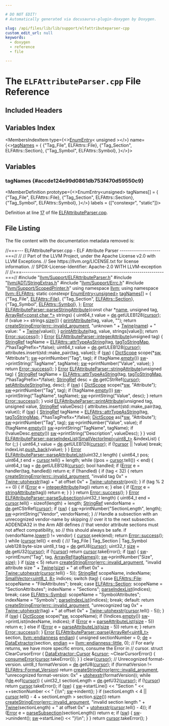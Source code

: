 ```yaml
---

# DO NOT EDIT!
# Automatically generated via docusaurus-plugin-doxygen by Doxygen.

slug: /api/files/lib/lib/support/elfattributeparser-cpp
custom_edit_url: null
keywords:
  - doxygen
  - reference
  - file

---
```





# The `ELFAttributeParser.cpp` File Reference

<DoxygenPage pluginConfig={pluginConfig}>



## Included Headers

<IncludesList>
<IncludesListItem
  filePath="llvm/Support/ELFAttributeParser.h"
  permalink="/docs/api/files/include/include/llvm/include/llvm/support/elfattributeparser-h"
  isLocal="true" />
<IncludesListItem
  filePath="llvm/ADT/StringExtras.h"
  permalink="/docs/api/files/include/include/llvm/include/llvm/adt/stringextras-h"
  isLocal="true" />
<IncludesListItem
  filePath="llvm/Support/Errc.h"
  permalink="/docs/api/files/include/include/llvm/include/llvm/support/errc-h"
  isLocal="true" />
<IncludesListItem
  filePath="llvm/Support/ScopedPrinter.h"
  permalink="/docs/api/files/include/include/llvm/include/llvm/support/scopedprinter-h"
  isLocal="true" />
</IncludesList>

## Variables Index

<MembersIndex>

<MembersIndexItem
  type={<><a href="/docs/api/structs/llvm/enumentry">EnumEntry</a>&lt; unsigned &gt;</>}
  name={<><a href="#accde124e99d0861db753f470d59550c9">tagNames</a> = &#123;
    &#123;&quot;Tag&#95;File&quot;, ELFAttrs::File&#125;,
    &#123;&quot;Tag&#95;Section&quot;, ELFAttrs::Section&#125;,
    &#123;&quot;Tag&#95;Symbol&quot;, ELFAttrs::Symbol&#125;,
&#125;</>}>
</MembersIndexItem>

</MembersIndex>


<SectionDefinition>

## Variables

### tagNames {#accde124e99d0861db753f470d59550c9}

<MemberDefinition
  prototype={<>EnumEntry&lt;unsigned&gt; tagNames&#91;&#93; = &#123;
    &#123;&quot;Tag&#95;File&quot;, ELFAttrs::File&#125;,
    &#123;&quot;Tag&#95;Section&quot;, ELFAttrs::Section&#125;,
    &#123;&quot;Tag&#95;Symbol&quot;, ELFAttrs::Symbol&#125;,
&#125;</>}
  labels = {["constexpr", "static"]}>

Definition at line <a href="#l00017">17</a> of file <a href="/docs/api/files/lib/lib/support/elfattributeparser-cpp">ELFAttributeParser.cpp</a>.
</MemberDefinition>

</SectionDefinition>

## File Listing

The file content with the documentation metadata removed is:

<ProgramListing>

<Link id="l00001" /><CodeLine lineNumber="1"><Highlight kind="comment">//===--- ELFAttributeParser.cpp - ELF Attribute Parser --------------------===//</Highlight><Highlight kind="normal"></Highlight></CodeLine>
<Link id="l00002" /><CodeLine lineNumber="2"><Highlight kind="normal"></Highlight><Highlight kind="comment">//</Highlight><Highlight kind="normal"></Highlight></CodeLine>
<Link id="l00003" /><CodeLine lineNumber="3"><Highlight kind="normal"></Highlight><Highlight kind="comment">// Part of the LLVM Project, under the Apache License v2.0 with LLVM Exceptions.</Highlight><Highlight kind="normal"></Highlight></CodeLine>
<Link id="l00004" /><CodeLine lineNumber="4"><Highlight kind="normal"></Highlight><Highlight kind="comment">// See https://llvm.org/LICENSE.txt for license information.</Highlight><Highlight kind="normal"></Highlight></CodeLine>
<Link id="l00005" /><CodeLine lineNumber="5"><Highlight kind="normal"></Highlight><Highlight kind="comment">// SPDX-License-Identifier: Apache-2.0 WITH LLVM-exception</Highlight><Highlight kind="normal"></Highlight></CodeLine>
<Link id="l00006" /><CodeLine lineNumber="6"><Highlight kind="normal"></Highlight><Highlight kind="comment">//</Highlight><Highlight kind="normal"></Highlight></CodeLine>
<Link id="l00007" /><CodeLine lineNumber="7"><Highlight kind="normal"></Highlight><Highlight kind="comment">//===----------------------------------------------------------------------===//</Highlight><Highlight kind="normal"></Highlight></CodeLine>
<Link id="l00008" /><CodeLine lineNumber="8"><Highlight kind="normal"></Highlight></CodeLine>
<Link id="l00009" /><CodeLine lineNumber="9"><Highlight kind="normal"></Highlight><Highlight kind="preprocessor">#include &quot;<a href="/docs/api/files/include/include/llvm/include/llvm/support/elfattributeparser-h">llvm/Support/ELFAttributeParser.h</a>&quot;</Highlight><Highlight kind="normal"></Highlight></CodeLine>
<Link id="l00010" /><CodeLine lineNumber="10"><Highlight kind="normal"></Highlight><Highlight kind="preprocessor">#include &quot;<a href="/docs/api/files/include/include/llvm/include/llvm/adt/stringextras-h">llvm/ADT/StringExtras.h</a>&quot;</Highlight><Highlight kind="normal"></Highlight></CodeLine>
<Link id="l00011" /><CodeLine lineNumber="11"><Highlight kind="normal"></Highlight><Highlight kind="preprocessor">#include &quot;<a href="/docs/api/files/include/include/llvm/include/llvm/support/errc-h">llvm/Support/Errc.h</a>&quot;</Highlight><Highlight kind="normal"></Highlight></CodeLine>
<Link id="l00012" /><CodeLine lineNumber="12"><Highlight kind="normal"></Highlight><Highlight kind="preprocessor">#include &quot;<a href="/docs/api/files/include/include/llvm/include/llvm/support/scopedprinter-h">llvm/Support/ScopedPrinter.h</a>&quot;</Highlight><Highlight kind="normal"></Highlight></CodeLine>
<Link id="l00013" /><CodeLine lineNumber="13"><Highlight kind="normal"></Highlight></CodeLine>
<Link id="l00014" /><CodeLine lineNumber="14"><Highlight kind="normal"></Highlight><Highlight kind="keyword">using namespace </Highlight><Highlight kind="normal"><a href="/docs/api/namespaces/llvm">llvm</a>;</Highlight></CodeLine>
<Link id="l00015" /><CodeLine lineNumber="15"><Highlight kind="normal"></Highlight><Highlight kind="keyword">using namespace </Highlight><Highlight kind="normal"><a href="/docs/api/namespaces/llvm/elfattrs">llvm::ELFAttrs</a>;</Highlight></CodeLine>
<Link id="l00016" /><CodeLine lineNumber="16"><Highlight kind="normal"></Highlight></CodeLine>
<Link id="l00017" /><CodeLine lineNumber="17" lineLink="#accde124e99d0861db753f470d59550c9"><Highlight kind="normal"></Highlight><Highlight kind="keyword">static</Highlight><Highlight kind="normal"> </Highlight><Highlight kind="keyword">constexpr</Highlight><Highlight kind="normal"> <a href="/docs/api/structs/llvm/enumentry">EnumEntry&lt;unsigned&gt;</a> <a href="#accde124e99d0861db753f470d59550c9">tagNames</a>&#91;&#93; = &#123;</Highlight></CodeLine>
<Link id="l00018" /><CodeLine lineNumber="18"><Highlight kind="normal">    &#123;</Highlight><Highlight kind="stringliteral">&quot;Tag&#95;File&quot;</Highlight><Highlight kind="normal">, <a href="/docs/api/namespaces/llvm/elfattrs/#aa46aca112d24ab2b441b7d20c1347d5bac426776933be86220f05be6639a95c73">ELFAttrs::File</a>&#125;,</Highlight></CodeLine>
<Link id="l00019" /><CodeLine lineNumber="19"><Highlight kind="normal">    &#123;</Highlight><Highlight kind="stringliteral">&quot;Tag&#95;Section&quot;</Highlight><Highlight kind="normal">, <a href="/docs/api/namespaces/llvm/elfattrs/#aa46aca112d24ab2b441b7d20c1347d5baf632635dd81ad2bef6f5c7503326dfe8">ELFAttrs::Section</a>&#125;,</Highlight></CodeLine>
<Link id="l00020" /><CodeLine lineNumber="20"><Highlight kind="normal">    &#123;</Highlight><Highlight kind="stringliteral">&quot;Tag&#95;Symbol&quot;</Highlight><Highlight kind="normal">, <a href="/docs/api/namespaces/llvm/elfattrs/#aa46aca112d24ab2b441b7d20c1347d5ba9d8eedd05cd730bd23ef530cb80040ee">ELFAttrs::Symbol</a>&#125;,</Highlight></CodeLine>
<Link id="l00021" /><CodeLine lineNumber="21"><Highlight kind="normal">&#125;;</Highlight></CodeLine>
<Link id="l00022" /><CodeLine lineNumber="22"><Highlight kind="normal"></Highlight></CodeLine>
<Link id="l00023" /><CodeLine lineNumber="23" lineLink="/docs/api/classes/llvm/elfattributeparser/#abf992f403d584a1d6b24de79a3a658b5"><Highlight kind="normal"><a href="/docs/api/classes/llvm/error">Error</a> <a href="/docs/api/classes/llvm/elfattributeparser/#abf992f403d584a1d6b24de79a3a658b5">ELFAttributeParser::parseStringAttribute</a>(</Highlight><Highlight kind="keyword">const</Highlight><Highlight kind="normal"> </Highlight><Highlight kind="keywordtype">char</Highlight><Highlight kind="normal"> &#42;<a href="/docs/api/files/lib/lib/target/lib/target/aarch64/smeabipass-cpp/#a8f8f80d37794cde9472343e4487ba3eb">name</a>, </Highlight><Highlight kind="keywordtype">unsigned</Highlight><Highlight kind="normal"> tag,</Highlight></CodeLine>
<Link id="l00024" /><CodeLine lineNumber="24"><Highlight kind="normal">                                               <a href="/docs/api/classes/llvm/arrayref">ArrayRef&lt;const char &#42;&gt;</a> strings) &#123;</Highlight></CodeLine>
<Link id="l00025" /><CodeLine lineNumber="25"><Highlight kind="normal">  uint64&#95;t value = <a href="/docs/api/classes/llvm/elfattributeparser/#aa099e08a0997abcb0f937dffb3957418">de</a>.getULEB128(<a href="/docs/api/classes/llvm/elfattributeparser/#a450168715df2bd34e4977ecff04bde9c">cursor</a>);</Highlight></CodeLine>
<Link id="l00026" /><CodeLine lineNumber="26"><Highlight kind="normal">  </Highlight><Highlight kind="keywordflow">if</Highlight><Highlight kind="normal"> (value &gt;= strings.<a href="/docs/api/classes/llvm/arrayref/#a85ffb6531d4cda988ea81f18d4e56fb7">size</a>()) &#123;</Highlight></CodeLine>
<Link id="l00027" /><CodeLine lineNumber="27"><Highlight kind="normal">    <a href="/docs/api/classes/llvm/elfattributeparser/#adf641c6eb9421f15fc9015e7032b71fb">printAttribute</a>(tag, value, </Highlight><Highlight kind="stringliteral">&quot;&quot;</Highlight><Highlight kind="normal">);</Highlight></CodeLine>
<Link id="l00028" /><CodeLine lineNumber="28"><Highlight kind="normal">    </Highlight><Highlight kind="keywordflow">return</Highlight><Highlight kind="normal"> <a href="/docs/api/namespaces/llvm/#a4d2fd926089a58d482fb67a362e11bad">createStringError</a>(<a href="/docs/api/namespaces/llvm/#a59739a4f15fb2ec57a6b7fcfe938546bae55d43eabeefe5a8271b4a3c898bd18f">errc::invalid&#95;argument</a>,</Highlight></CodeLine>
<Link id="l00029" /><CodeLine lineNumber="29"><Highlight kind="normal">                             </Highlight><Highlight kind="stringliteral">&quot;unknown &quot;</Highlight><Highlight kind="normal"> + <a href="/docs/api/classes/llvm/twine">Twine</a>(<a href="/docs/api/files/lib/lib/target/lib/target/aarch64/smeabipass-cpp/#a8f8f80d37794cde9472343e4487ba3eb">name</a>) +</Highlight></CodeLine>
<Link id="l00030" /><CodeLine lineNumber="30"><Highlight kind="normal">                                 </Highlight><Highlight kind="stringliteral">&quot; value: &quot;</Highlight><Highlight kind="normal"> + <a href="/docs/api/classes/llvm/twine">Twine</a>(value));</Highlight></CodeLine>
<Link id="l00031" /><CodeLine lineNumber="31"><Highlight kind="normal">  &#125;</Highlight></CodeLine>
<Link id="l00032" /><CodeLine lineNumber="32"><Highlight kind="normal">  <a href="/docs/api/classes/llvm/elfattributeparser/#adf641c6eb9421f15fc9015e7032b71fb">printAttribute</a>(tag, value, strings&#91;value&#93;);</Highlight></CodeLine>
<Link id="l00033" /><CodeLine lineNumber="33"><Highlight kind="normal">  </Highlight><Highlight kind="keywordflow">return</Highlight><Highlight kind="normal"> <a href="/docs/api/classes/llvm/error/#a4dfd0813c3d0e0a30439b5a3e9196b59">Error::success</a>();</Highlight></CodeLine>
<Link id="l00034" /><CodeLine lineNumber="34"><Highlight kind="normal">&#125;</Highlight></CodeLine>
<Link id="l00035" /><CodeLine lineNumber="35"><Highlight kind="normal"></Highlight></CodeLine>
<Link id="l00036" /><CodeLine lineNumber="36" lineLink="/docs/api/classes/llvm/elfattributeparser/#a3e050c88f97b0583ca8a9ccb9df7f9af"><Highlight kind="normal"><a href="/docs/api/classes/llvm/error">Error</a> <a href="/docs/api/classes/llvm/elfattributeparser/#a3e050c88f97b0583ca8a9ccb9df7f9af">ELFAttributeParser::integerAttribute</a>(</Highlight><Highlight kind="keywordtype">unsigned</Highlight><Highlight kind="normal"> tag) &#123;</Highlight></CodeLine>
<Link id="l00037" /><CodeLine lineNumber="37"><Highlight kind="normal">  <a href="/docs/api/classes/llvm/stringref">StringRef</a> tagName =</Highlight></CodeLine>
<Link id="l00038" /><CodeLine lineNumber="38"><Highlight kind="normal">      <a href="/docs/api/namespaces/llvm/elfattrs/#a66b1304ca72d9916db93a0ab9a55697c">ELFAttrs::attrTypeAsString</a>(tag, <a href="/docs/api/classes/llvm/elfattributeparser/#afa3c8aaff4a817ff6c9aae5df0bbe584">tagToStringMap</a>, </Highlight><Highlight kind="comment">/&#42;hasTagPrefix=&#42;/</Highlight><Highlight kind="keyword">false</Highlight><Highlight kind="normal">);</Highlight></CodeLine>
<Link id="l00039" /><CodeLine lineNumber="39"><Highlight kind="normal">  uint64&#95;t value = <a href="/docs/api/classes/llvm/elfattributeparser/#aa099e08a0997abcb0f937dffb3957418">de</a>.getULEB128(<a href="/docs/api/classes/llvm/elfattributeparser/#a450168715df2bd34e4977ecff04bde9c">cursor</a>);</Highlight></CodeLine>
<Link id="l00040" /><CodeLine lineNumber="40"><Highlight kind="normal">  attributes.insert(std::make&#95;pair(tag, value));</Highlight></CodeLine>
<Link id="l00041" /><CodeLine lineNumber="41"><Highlight kind="normal"></Highlight></CodeLine>
<Link id="l00042" /><CodeLine lineNumber="42"><Highlight kind="normal">  </Highlight><Highlight kind="keywordflow">if</Highlight><Highlight kind="normal"> (<a href="/docs/api/classes/llvm/elfattributeparser/#a967d07f3cace8ee5af66bff6585e03e7">sw</a>) &#123;</Highlight></CodeLine>
<Link id="l00043" /><CodeLine lineNumber="43"><Highlight kind="normal">    <a href="/docs/api/structs/llvm/dictscope">DictScope</a> scope(&#42;<a href="/docs/api/classes/llvm/elfattributeparser/#a967d07f3cace8ee5af66bff6585e03e7">sw</a>, </Highlight><Highlight kind="stringliteral">&quot;Attribute&quot;</Highlight><Highlight kind="normal">);</Highlight></CodeLine>
<Link id="l00044" /><CodeLine lineNumber="44"><Highlight kind="normal">    <a href="/docs/api/classes/llvm/elfattributeparser/#a967d07f3cace8ee5af66bff6585e03e7">sw</a>-&gt;printNumber(</Highlight><Highlight kind="stringliteral">&quot;Tag&quot;</Highlight><Highlight kind="normal">, tag);</Highlight></CodeLine>
<Link id="l00045" /><CodeLine lineNumber="45"><Highlight kind="normal">    </Highlight><Highlight kind="keywordflow">if</Highlight><Highlight kind="normal"> (!tagName.<a href="/docs/api/classes/llvm/stringref/#a2dc80c585ad5882da8cae7b5968f7e74">empty</a>())</Highlight></CodeLine>
<Link id="l00046" /><CodeLine lineNumber="46"><Highlight kind="normal">      <a href="/docs/api/classes/llvm/elfattributeparser/#a967d07f3cace8ee5af66bff6585e03e7">sw</a>-&gt;printString(</Highlight><Highlight kind="stringliteral">&quot;TagName&quot;</Highlight><Highlight kind="normal">, tagName);</Highlight></CodeLine>
<Link id="l00047" /><CodeLine lineNumber="47"><Highlight kind="normal">    <a href="/docs/api/classes/llvm/elfattributeparser/#a967d07f3cace8ee5af66bff6585e03e7">sw</a>-&gt;printNumber(</Highlight><Highlight kind="stringliteral">&quot;Value&quot;</Highlight><Highlight kind="normal">, value);</Highlight></CodeLine>
<Link id="l00048" /><CodeLine lineNumber="48"><Highlight kind="normal">  &#125;</Highlight></CodeLine>
<Link id="l00049" /><CodeLine lineNumber="49"><Highlight kind="normal">  </Highlight><Highlight kind="keywordflow">return</Highlight><Highlight kind="normal"> <a href="/docs/api/classes/llvm/error/#a4dfd0813c3d0e0a30439b5a3e9196b59">Error::success</a>();</Highlight></CodeLine>
<Link id="l00050" /><CodeLine lineNumber="50"><Highlight kind="normal">&#125;</Highlight></CodeLine>
<Link id="l00051" /><CodeLine lineNumber="51"><Highlight kind="normal"></Highlight></CodeLine>
<Link id="l00052" /><CodeLine lineNumber="52" lineLink="/docs/api/classes/llvm/elfattributeparser/#a8125ecaffe4cb18a746e29ec30bc74c5"><Highlight kind="normal"><a href="/docs/api/classes/llvm/error">Error</a> <a href="/docs/api/classes/llvm/elfattributeparser/#a8125ecaffe4cb18a746e29ec30bc74c5">ELFAttributeParser::stringAttribute</a>(</Highlight><Highlight kind="keywordtype">unsigned</Highlight><Highlight kind="normal"> tag) &#123;</Highlight></CodeLine>
<Link id="l00053" /><CodeLine lineNumber="53"><Highlight kind="normal">  <a href="/docs/api/classes/llvm/stringref">StringRef</a> tagName =</Highlight></CodeLine>
<Link id="l00054" /><CodeLine lineNumber="54"><Highlight kind="normal">      <a href="/docs/api/namespaces/llvm/elfattrs/#a66b1304ca72d9916db93a0ab9a55697c">ELFAttrs::attrTypeAsString</a>(tag, <a href="/docs/api/classes/llvm/elfattributeparser/#afa3c8aaff4a817ff6c9aae5df0bbe584">tagToStringMap</a>, </Highlight><Highlight kind="comment">/&#42;hasTagPrefix=&#42;/</Highlight><Highlight kind="keyword">false</Highlight><Highlight kind="normal">);</Highlight></CodeLine>
<Link id="l00055" /><CodeLine lineNumber="55"><Highlight kind="normal">  <a href="/docs/api/classes/llvm/stringref">StringRef</a> desc = <a href="/docs/api/classes/llvm/elfattributeparser/#aa099e08a0997abcb0f937dffb3957418">de</a>.getCStrRef(<a href="/docs/api/classes/llvm/elfattributeparser/#a450168715df2bd34e4977ecff04bde9c">cursor</a>);</Highlight></CodeLine>
<Link id="l00056" /><CodeLine lineNumber="56"><Highlight kind="normal">  <a href="/docs/api/classes/llvm/elfattributeparser/#a01e06169ca2f03a40e79318702704cb1">setAttributeString</a>(tag, desc);</Highlight></CodeLine>
<Link id="l00057" /><CodeLine lineNumber="57"><Highlight kind="normal"></Highlight></CodeLine>
<Link id="l00058" /><CodeLine lineNumber="58"><Highlight kind="normal">  </Highlight><Highlight kind="keywordflow">if</Highlight><Highlight kind="normal"> (<a href="/docs/api/classes/llvm/elfattributeparser/#a967d07f3cace8ee5af66bff6585e03e7">sw</a>) &#123;</Highlight></CodeLine>
<Link id="l00059" /><CodeLine lineNumber="59"><Highlight kind="normal">    <a href="/docs/api/structs/llvm/dictscope">DictScope</a> scope(&#42;<a href="/docs/api/classes/llvm/elfattributeparser/#a967d07f3cace8ee5af66bff6585e03e7">sw</a>, </Highlight><Highlight kind="stringliteral">&quot;Attribute&quot;</Highlight><Highlight kind="normal">);</Highlight></CodeLine>
<Link id="l00060" /><CodeLine lineNumber="60"><Highlight kind="normal">    <a href="/docs/api/classes/llvm/elfattributeparser/#a967d07f3cace8ee5af66bff6585e03e7">sw</a>-&gt;printNumber(</Highlight><Highlight kind="stringliteral">&quot;Tag&quot;</Highlight><Highlight kind="normal">, tag);</Highlight></CodeLine>
<Link id="l00061" /><CodeLine lineNumber="61"><Highlight kind="normal">    </Highlight><Highlight kind="keywordflow">if</Highlight><Highlight kind="normal"> (!tagName.<a href="/docs/api/classes/llvm/stringref/#a2dc80c585ad5882da8cae7b5968f7e74">empty</a>())</Highlight></CodeLine>
<Link id="l00062" /><CodeLine lineNumber="62"><Highlight kind="normal">      <a href="/docs/api/classes/llvm/elfattributeparser/#a967d07f3cace8ee5af66bff6585e03e7">sw</a>-&gt;printString(</Highlight><Highlight kind="stringliteral">&quot;TagName&quot;</Highlight><Highlight kind="normal">, tagName);</Highlight></CodeLine>
<Link id="l00063" /><CodeLine lineNumber="63"><Highlight kind="normal">    <a href="/docs/api/classes/llvm/elfattributeparser/#a967d07f3cace8ee5af66bff6585e03e7">sw</a>-&gt;printString(</Highlight><Highlight kind="stringliteral">&quot;Value&quot;</Highlight><Highlight kind="normal">, desc);</Highlight></CodeLine>
<Link id="l00064" /><CodeLine lineNumber="64"><Highlight kind="normal">  &#125;</Highlight></CodeLine>
<Link id="l00065" /><CodeLine lineNumber="65"><Highlight kind="normal">  </Highlight><Highlight kind="keywordflow">return</Highlight><Highlight kind="normal"> <a href="/docs/api/classes/llvm/error/#a4dfd0813c3d0e0a30439b5a3e9196b59">Error::success</a>();</Highlight></CodeLine>
<Link id="l00066" /><CodeLine lineNumber="66"><Highlight kind="normal">&#125;</Highlight></CodeLine>
<Link id="l00067" /><CodeLine lineNumber="67"><Highlight kind="normal"></Highlight></CodeLine>
<Link id="l00068" /><CodeLine lineNumber="68" lineLink="/docs/api/classes/llvm/elfattributeparser/#adf641c6eb9421f15fc9015e7032b71fb"><Highlight kind="normal"></Highlight><Highlight kind="keywordtype">void</Highlight><Highlight kind="normal"> <a href="/docs/api/classes/llvm/elfattributeparser/#adf641c6eb9421f15fc9015e7032b71fb">ELFAttributeParser::printAttribute</a>(</Highlight><Highlight kind="keywordtype">unsigned</Highlight><Highlight kind="normal"> tag, </Highlight><Highlight kind="keywordtype">unsigned</Highlight><Highlight kind="normal"> value,</Highlight></CodeLine>
<Link id="l00069" /><CodeLine lineNumber="69"><Highlight kind="normal">                                        <a href="/docs/api/classes/llvm/stringref">StringRef</a> valueDesc) &#123;</Highlight></CodeLine>
<Link id="l00070" /><CodeLine lineNumber="70"><Highlight kind="normal">  attributes.insert(std::make&#95;pair(tag, value));</Highlight></CodeLine>
<Link id="l00071" /><CodeLine lineNumber="71"><Highlight kind="normal"></Highlight></CodeLine>
<Link id="l00072" /><CodeLine lineNumber="72"><Highlight kind="normal">  </Highlight><Highlight kind="keywordflow">if</Highlight><Highlight kind="normal"> (<a href="/docs/api/classes/llvm/elfattributeparser/#a967d07f3cace8ee5af66bff6585e03e7">sw</a>) &#123;</Highlight></CodeLine>
<Link id="l00073" /><CodeLine lineNumber="73"><Highlight kind="normal">    <a href="/docs/api/classes/llvm/stringref">StringRef</a> tagName = <a href="/docs/api/namespaces/llvm/elfattrs/#a66b1304ca72d9916db93a0ab9a55697c">ELFAttrs::attrTypeAsString</a>(tag, <a href="/docs/api/classes/llvm/elfattributeparser/#afa3c8aaff4a817ff6c9aae5df0bbe584">tagToStringMap</a>,</Highlight></CodeLine>
<Link id="l00074" /><CodeLine lineNumber="74"><Highlight kind="normal">                                                   </Highlight><Highlight kind="comment">/&#42;hasTagPrefix=&#42;/</Highlight><Highlight kind="keyword">false</Highlight><Highlight kind="normal">);</Highlight></CodeLine>
<Link id="l00075" /><CodeLine lineNumber="75"><Highlight kind="normal">    <a href="/docs/api/structs/llvm/dictscope">DictScope</a> as(&#42;<a href="/docs/api/classes/llvm/elfattributeparser/#a967d07f3cace8ee5af66bff6585e03e7">sw</a>, </Highlight><Highlight kind="stringliteral">&quot;Attribute&quot;</Highlight><Highlight kind="normal">);</Highlight></CodeLine>
<Link id="l00076" /><CodeLine lineNumber="76"><Highlight kind="normal">    <a href="/docs/api/classes/llvm/elfattributeparser/#a967d07f3cace8ee5af66bff6585e03e7">sw</a>-&gt;printNumber(</Highlight><Highlight kind="stringliteral">&quot;Tag&quot;</Highlight><Highlight kind="normal">, tag);</Highlight></CodeLine>
<Link id="l00077" /><CodeLine lineNumber="77"><Highlight kind="normal">    <a href="/docs/api/classes/llvm/elfattributeparser/#a967d07f3cace8ee5af66bff6585e03e7">sw</a>-&gt;printNumber(</Highlight><Highlight kind="stringliteral">&quot;Value&quot;</Highlight><Highlight kind="normal">, value);</Highlight></CodeLine>
<Link id="l00078" /><CodeLine lineNumber="78"><Highlight kind="normal">    </Highlight><Highlight kind="keywordflow">if</Highlight><Highlight kind="normal"> (!tagName.<a href="/docs/api/classes/llvm/stringref/#a2dc80c585ad5882da8cae7b5968f7e74">empty</a>())</Highlight></CodeLine>
<Link id="l00079" /><CodeLine lineNumber="79"><Highlight kind="normal">      <a href="/docs/api/classes/llvm/elfattributeparser/#a967d07f3cace8ee5af66bff6585e03e7">sw</a>-&gt;printString(</Highlight><Highlight kind="stringliteral">&quot;TagName&quot;</Highlight><Highlight kind="normal">, tagName);</Highlight></CodeLine>
<Link id="l00080" /><CodeLine lineNumber="80"><Highlight kind="normal">    </Highlight><Highlight kind="keywordflow">if</Highlight><Highlight kind="normal"> (!valueDesc.<a href="/docs/api/classes/llvm/stringref/#a2dc80c585ad5882da8cae7b5968f7e74">empty</a>())</Highlight></CodeLine>
<Link id="l00081" /><CodeLine lineNumber="81"><Highlight kind="normal">      <a href="/docs/api/classes/llvm/elfattributeparser/#a967d07f3cace8ee5af66bff6585e03e7">sw</a>-&gt;printString(</Highlight><Highlight kind="stringliteral">&quot;Description&quot;</Highlight><Highlight kind="normal">, valueDesc);</Highlight></CodeLine>
<Link id="l00082" /><CodeLine lineNumber="82"><Highlight kind="normal">  &#125;</Highlight></CodeLine>
<Link id="l00083" /><CodeLine lineNumber="83"><Highlight kind="normal">&#125;</Highlight></CodeLine>
<Link id="l00084" /><CodeLine lineNumber="84"><Highlight kind="normal"></Highlight></CodeLine>
<Link id="l00085" /><CodeLine lineNumber="85" lineLink="/docs/api/classes/llvm/elfattributeparser/#abf2d289101e52d2729fd86ac7ca68772"><Highlight kind="normal"></Highlight><Highlight kind="keywordtype">void</Highlight><Highlight kind="normal"> <a href="/docs/api/classes/llvm/elfattributeparser/#abf2d289101e52d2729fd86ac7ca68772">ELFAttributeParser::parseIndexList</a>(<a href="/docs/api/classes/llvm/smallvectorimpl">SmallVectorImpl&lt;uint8&#95;t&gt;</a> &amp;indexList) &#123;</Highlight></CodeLine>
<Link id="l00086" /><CodeLine lineNumber="86"><Highlight kind="normal">  </Highlight><Highlight kind="keywordflow">for</Highlight><Highlight kind="normal"> (;;) &#123;</Highlight></CodeLine>
<Link id="l00087" /><CodeLine lineNumber="87"><Highlight kind="normal">    uint64&#95;t value = <a href="/docs/api/classes/llvm/elfattributeparser/#aa099e08a0997abcb0f937dffb3957418">de</a>.getULEB128(<a href="/docs/api/classes/llvm/elfattributeparser/#a450168715df2bd34e4977ecff04bde9c">cursor</a>);</Highlight></CodeLine>
<Link id="l00088" /><CodeLine lineNumber="88"><Highlight kind="normal">    </Highlight><Highlight kind="keywordflow">if</Highlight><Highlight kind="normal"> (!<a href="/docs/api/classes/llvm/elfattributeparser/#a450168715df2bd34e4977ecff04bde9c">cursor</a> || !value)</Highlight></CodeLine>
<Link id="l00089" /><CodeLine lineNumber="89"><Highlight kind="normal">      </Highlight><Highlight kind="keywordflow">break</Highlight><Highlight kind="normal">;</Highlight></CodeLine>
<Link id="l00090" /><CodeLine lineNumber="90"><Highlight kind="normal">    indexList.<a href="/docs/api/classes/llvm/smallvectortemplatebase/#af42bfbc067df27c19ee2fc859df58799">push&#95;back</a>(value);</Highlight></CodeLine>
<Link id="l00091" /><CodeLine lineNumber="91"><Highlight kind="normal">  &#125;</Highlight></CodeLine>
<Link id="l00092" /><CodeLine lineNumber="92"><Highlight kind="normal">&#125;</Highlight></CodeLine>
<Link id="l00093" /><CodeLine lineNumber="93"><Highlight kind="normal"></Highlight></CodeLine>
<Link id="l00094" /><CodeLine lineNumber="94" lineLink="/docs/api/classes/llvm/elfattributeparser/#aeb88a873af45ca9f6207336e0b468856"><Highlight kind="normal"><a href="/docs/api/classes/llvm/error">Error</a> <a href="/docs/api/classes/llvm/elfattributeparser/#aeb88a873af45ca9f6207336e0b468856">ELFAttributeParser::parseAttributeList</a>(uint32&#95;t length) &#123;</Highlight></CodeLine>
<Link id="l00095" /><CodeLine lineNumber="95"><Highlight kind="normal">  uint64&#95;t pos;</Highlight></CodeLine>
<Link id="l00096" /><CodeLine lineNumber="96"><Highlight kind="normal">  uint64&#95;t end = <a href="/docs/api/classes/llvm/elfattributeparser/#a450168715df2bd34e4977ecff04bde9c">cursor</a>.tell() + length;</Highlight></CodeLine>
<Link id="l00097" /><CodeLine lineNumber="97"><Highlight kind="normal">  </Highlight><Highlight kind="keywordflow">while</Highlight><Highlight kind="normal"> ((pos = <a href="/docs/api/classes/llvm/elfattributeparser/#a450168715df2bd34e4977ecff04bde9c">cursor</a>.tell()) &lt; end) &#123;</Highlight></CodeLine>
<Link id="l00098" /><CodeLine lineNumber="98"><Highlight kind="normal">    uint64&#95;t tag = <a href="/docs/api/classes/llvm/elfattributeparser/#aa099e08a0997abcb0f937dffb3957418">de</a>.getULEB128(<a href="/docs/api/classes/llvm/elfattributeparser/#a450168715df2bd34e4977ecff04bde9c">cursor</a>);</Highlight></CodeLine>
<Link id="l00099" /><CodeLine lineNumber="99"><Highlight kind="normal">    </Highlight><Highlight kind="keywordtype">bool</Highlight><Highlight kind="normal"> handled;</Highlight></CodeLine>
<Link id="l00100" /><CodeLine lineNumber="100"><Highlight kind="normal">    </Highlight><Highlight kind="keywordflow">if</Highlight><Highlight kind="normal"> (<a href="/docs/api/classes/llvm/error">Error</a> e = handler(tag, handled))</Highlight></CodeLine>
<Link id="l00101" /><CodeLine lineNumber="101"><Highlight kind="normal">      </Highlight><Highlight kind="keywordflow">return</Highlight><Highlight kind="normal"> e;</Highlight></CodeLine>
<Link id="l00102" /><CodeLine lineNumber="102"><Highlight kind="normal"></Highlight></CodeLine>
<Link id="l00103" /><CodeLine lineNumber="103"><Highlight kind="normal">    </Highlight><Highlight kind="keywordflow">if</Highlight><Highlight kind="normal"> (!handled) &#123;</Highlight></CodeLine>
<Link id="l00104" /><CodeLine lineNumber="104"><Highlight kind="normal">      </Highlight><Highlight kind="keywordflow">if</Highlight><Highlight kind="normal"> (tag &lt; 32) &#123;</Highlight></CodeLine>
<Link id="l00105" /><CodeLine lineNumber="105"><Highlight kind="normal">        </Highlight><Highlight kind="keywordflow">return</Highlight><Highlight kind="normal"> <a href="/docs/api/namespaces/llvm/#a4d2fd926089a58d482fb67a362e11bad">createStringError</a>(<a href="/docs/api/namespaces/llvm/#a59739a4f15fb2ec57a6b7fcfe938546bae55d43eabeefe5a8271b4a3c898bd18f">errc::invalid&#95;argument</a>,</Highlight></CodeLine>
<Link id="l00106" /><CodeLine lineNumber="106"><Highlight kind="normal">                                 </Highlight><Highlight kind="stringliteral">&quot;invalid tag 0x&quot;</Highlight><Highlight kind="normal"> + <a href="/docs/api/classes/llvm/twine/#acaa1b3e2d07a6c9d2d7030c7dc7ec6a7">Twine::utohexstr</a>(tag) +</Highlight></CodeLine>
<Link id="l00107" /><CodeLine lineNumber="107"><Highlight kind="normal">                                     </Highlight><Highlight kind="stringliteral">&quot; at offset 0x&quot;</Highlight><Highlight kind="normal"> + <a href="/docs/api/classes/llvm/twine/#acaa1b3e2d07a6c9d2d7030c7dc7ec6a7">Twine::utohexstr</a>(pos));</Highlight></CodeLine>
<Link id="l00108" /><CodeLine lineNumber="108"><Highlight kind="normal">      &#125;</Highlight></CodeLine>
<Link id="l00109" /><CodeLine lineNumber="109"><Highlight kind="normal"></Highlight></CodeLine>
<Link id="l00110" /><CodeLine lineNumber="110"><Highlight kind="normal">      </Highlight><Highlight kind="keywordflow">if</Highlight><Highlight kind="normal"> (tag % 2 == 0) &#123;</Highlight></CodeLine>
<Link id="l00111" /><CodeLine lineNumber="111"><Highlight kind="normal">        </Highlight><Highlight kind="keywordflow">if</Highlight><Highlight kind="normal"> (<a href="/docs/api/classes/llvm/error">Error</a> e = <a href="/docs/api/classes/llvm/elfattributeparser/#a3e050c88f97b0583ca8a9ccb9df7f9af">integerAttribute</a>(tag))</Highlight></CodeLine>
<Link id="l00112" /><CodeLine lineNumber="112"><Highlight kind="normal">          </Highlight><Highlight kind="keywordflow">return</Highlight><Highlight kind="normal"> e;</Highlight></CodeLine>
<Link id="l00113" /><CodeLine lineNumber="113"><Highlight kind="normal">      &#125; </Highlight><Highlight kind="keywordflow">else</Highlight><Highlight kind="normal"> &#123;</Highlight></CodeLine>
<Link id="l00114" /><CodeLine lineNumber="114"><Highlight kind="normal">        </Highlight><Highlight kind="keywordflow">if</Highlight><Highlight kind="normal"> (<a href="/docs/api/classes/llvm/error">Error</a> e = <a href="/docs/api/classes/llvm/elfattributeparser/#a8125ecaffe4cb18a746e29ec30bc74c5">stringAttribute</a>(tag))</Highlight></CodeLine>
<Link id="l00115" /><CodeLine lineNumber="115"><Highlight kind="normal">          </Highlight><Highlight kind="keywordflow">return</Highlight><Highlight kind="normal"> e;</Highlight></CodeLine>
<Link id="l00116" /><CodeLine lineNumber="116"><Highlight kind="normal">      &#125;</Highlight></CodeLine>
<Link id="l00117" /><CodeLine lineNumber="117"><Highlight kind="normal">    &#125;</Highlight></CodeLine>
<Link id="l00118" /><CodeLine lineNumber="118"><Highlight kind="normal">  &#125;</Highlight></CodeLine>
<Link id="l00119" /><CodeLine lineNumber="119"><Highlight kind="normal">  </Highlight><Highlight kind="keywordflow">return</Highlight><Highlight kind="normal"> <a href="/docs/api/classes/llvm/error/#a4dfd0813c3d0e0a30439b5a3e9196b59">Error::success</a>();</Highlight></CodeLine>
<Link id="l00120" /><CodeLine lineNumber="120"><Highlight kind="normal">&#125;</Highlight></CodeLine>
<Link id="l00121" /><CodeLine lineNumber="121"><Highlight kind="normal"></Highlight></CodeLine>
<Link id="l00122" /><CodeLine lineNumber="122" lineLink="/docs/api/classes/llvm/elfattributeparser/#a02d8a789e50e085fa66aac9180bb03f3"><Highlight kind="normal"><a href="/docs/api/classes/llvm/error">Error</a> <a href="/docs/api/classes/llvm/elfattributeparser/#a02d8a789e50e085fa66aac9180bb03f3">ELFAttributeParser::parseSubsection</a>(uint32&#95;t length) &#123;</Highlight></CodeLine>
<Link id="l00123" /><CodeLine lineNumber="123"><Highlight kind="normal">  uint64&#95;t end = <a href="/docs/api/classes/llvm/elfattributeparser/#a450168715df2bd34e4977ecff04bde9c">cursor</a>.tell() - </Highlight><Highlight kind="keyword">sizeof</Highlight><Highlight kind="normal">(length) + length;</Highlight></CodeLine>
<Link id="l00124" /><CodeLine lineNumber="124"><Highlight kind="normal">  <a href="/docs/api/classes/llvm/stringref">StringRef</a> vendorName = <a href="/docs/api/classes/llvm/elfattributeparser/#aa099e08a0997abcb0f937dffb3957418">de</a>.getCStrRef(<a href="/docs/api/classes/llvm/elfattributeparser/#a450168715df2bd34e4977ecff04bde9c">cursor</a>);</Highlight></CodeLine>
<Link id="l00125" /><CodeLine lineNumber="125"><Highlight kind="normal">  </Highlight><Highlight kind="keywordflow">if</Highlight><Highlight kind="normal"> (<a href="/docs/api/classes/llvm/elfattributeparser/#a967d07f3cace8ee5af66bff6585e03e7">sw</a>) &#123;</Highlight></CodeLine>
<Link id="l00126" /><CodeLine lineNumber="126"><Highlight kind="normal">    <a href="/docs/api/classes/llvm/elfattributeparser/#a967d07f3cace8ee5af66bff6585e03e7">sw</a>-&gt;printNumber(</Highlight><Highlight kind="stringliteral">&quot;SectionLength&quot;</Highlight><Highlight kind="normal">, length);</Highlight></CodeLine>
<Link id="l00127" /><CodeLine lineNumber="127"><Highlight kind="normal">    <a href="/docs/api/classes/llvm/elfattributeparser/#a967d07f3cace8ee5af66bff6585e03e7">sw</a>-&gt;printString(</Highlight><Highlight kind="stringliteral">&quot;Vendor&quot;</Highlight><Highlight kind="normal">, vendorName);</Highlight></CodeLine>
<Link id="l00128" /><CodeLine lineNumber="128"><Highlight kind="normal">  &#125;</Highlight></CodeLine>
<Link id="l00129" /><CodeLine lineNumber="129"><Highlight kind="normal"></Highlight></CodeLine>
<Link id="l00130" /><CodeLine lineNumber="130"><Highlight kind="normal">  </Highlight><Highlight kind="comment">// Handle a subsection with an unrecognized vendor-name by skipping</Highlight><Highlight kind="normal"></Highlight></CodeLine>
<Link id="l00131" /><CodeLine lineNumber="131"><Highlight kind="normal">  </Highlight><Highlight kind="comment">// over it to the next subsection. ADDENDA32 in the Arm ABI defines</Highlight><Highlight kind="normal"></Highlight></CodeLine>
<Link id="l00132" /><CodeLine lineNumber="132"><Highlight kind="normal">  </Highlight><Highlight kind="comment">// that vendor attribute sections must not affect compatibility, so</Highlight><Highlight kind="normal"></Highlight></CodeLine>
<Link id="l00133" /><CodeLine lineNumber="133"><Highlight kind="normal">  </Highlight><Highlight kind="comment">// this should always be safe.</Highlight><Highlight kind="normal"></Highlight></CodeLine>
<Link id="l00134" /><CodeLine lineNumber="134"><Highlight kind="normal">  </Highlight><Highlight kind="keywordflow">if</Highlight><Highlight kind="normal"> (vendorName.<a href="/docs/api/classes/llvm/stringref/#abb1344e353958db14e66ec7ab574001a">lower</a>() != vendor) &#123;</Highlight></CodeLine>
<Link id="l00135" /><CodeLine lineNumber="135"><Highlight kind="normal">    <a href="/docs/api/classes/llvm/elfattributeparser/#a450168715df2bd34e4977ecff04bde9c">cursor</a>.seek(end);</Highlight></CodeLine>
<Link id="l00136" /><CodeLine lineNumber="136"><Highlight kind="normal">    </Highlight><Highlight kind="keywordflow">return</Highlight><Highlight kind="normal"> <a href="/docs/api/classes/llvm/error/#a4dfd0813c3d0e0a30439b5a3e9196b59">Error::success</a>();</Highlight></CodeLine>
<Link id="l00137" /><CodeLine lineNumber="137"><Highlight kind="normal">  &#125;</Highlight></CodeLine>
<Link id="l00138" /><CodeLine lineNumber="138"><Highlight kind="normal"></Highlight></CodeLine>
<Link id="l00139" /><CodeLine lineNumber="139"><Highlight kind="normal">  </Highlight><Highlight kind="keywordflow">while</Highlight><Highlight kind="normal"> (<a href="/docs/api/classes/llvm/elfattributeparser/#a450168715df2bd34e4977ecff04bde9c">cursor</a>.tell() &lt; end) &#123;</Highlight><Highlight kind="comment"></Highlight></CodeLine>
<Link id="l00140" /><CodeLine lineNumber="140"><Highlight kind="comment">    /// Tag&#95;File | Tag&#95;Section | Tag&#95;Symbol   uleb128:byte-size</Highlight><Highlight kind="normal"></Highlight></CodeLine>
<Link id="l00141" /><CodeLine lineNumber="141"><Highlight kind="normal">    uint8&#95;t tag = <a href="/docs/api/classes/llvm/elfattributeparser/#aa099e08a0997abcb0f937dffb3957418">de</a>.getU8(<a href="/docs/api/classes/llvm/elfattributeparser/#a450168715df2bd34e4977ecff04bde9c">cursor</a>);</Highlight></CodeLine>
<Link id="l00142" /><CodeLine lineNumber="142"><Highlight kind="normal">    uint32&#95;t <a href="/docs/api/namespaces/llvm/#a10f3d955592ae2bc745f57e5b48ae115">size</a> = <a href="/docs/api/classes/llvm/elfattributeparser/#aa099e08a0997abcb0f937dffb3957418">de</a>.getU32(<a href="/docs/api/classes/llvm/elfattributeparser/#a450168715df2bd34e4977ecff04bde9c">cursor</a>);</Highlight></CodeLine>
<Link id="l00143" /><CodeLine lineNumber="143"><Highlight kind="normal">    </Highlight><Highlight kind="keywordflow">if</Highlight><Highlight kind="normal"> (!<a href="/docs/api/classes/llvm/elfattributeparser/#a450168715df2bd34e4977ecff04bde9c">cursor</a>)</Highlight></CodeLine>
<Link id="l00144" /><CodeLine lineNumber="144"><Highlight kind="normal">      </Highlight><Highlight kind="keywordflow">return</Highlight><Highlight kind="normal"> <a href="/docs/api/classes/llvm/elfattributeparser/#a450168715df2bd34e4977ecff04bde9c">cursor</a>.takeError();</Highlight></CodeLine>
<Link id="l00145" /><CodeLine lineNumber="145"><Highlight kind="normal"></Highlight></CodeLine>
<Link id="l00146" /><CodeLine lineNumber="146"><Highlight kind="normal">    </Highlight><Highlight kind="keywordflow">if</Highlight><Highlight kind="normal"> (<a href="/docs/api/classes/llvm/elfattributeparser/#a967d07f3cace8ee5af66bff6585e03e7">sw</a>) &#123;</Highlight></CodeLine>
<Link id="l00147" /><CodeLine lineNumber="147"><Highlight kind="normal">      <a href="/docs/api/classes/llvm/elfattributeparser/#a967d07f3cace8ee5af66bff6585e03e7">sw</a>-&gt;printEnum(</Highlight><Highlight kind="stringliteral">&quot;Tag&quot;</Highlight><Highlight kind="normal">, tag, <a href="/docs/api/namespaces/llvm/#ab9c6b351507d3c0730f4290919d43a12">ArrayRef</a>(<a href="#accde124e99d0861db753f470d59550c9">tagNames</a>));</Highlight></CodeLine>
<Link id="l00148" /><CodeLine lineNumber="148"><Highlight kind="normal">      <a href="/docs/api/classes/llvm/elfattributeparser/#a967d07f3cace8ee5af66bff6585e03e7">sw</a>-&gt;printNumber(</Highlight><Highlight kind="stringliteral">&quot;Size&quot;</Highlight><Highlight kind="normal">, <a href="/docs/api/namespaces/llvm/#a10f3d955592ae2bc745f57e5b48ae115">size</a>);</Highlight></CodeLine>
<Link id="l00149" /><CodeLine lineNumber="149"><Highlight kind="normal">    &#125;</Highlight></CodeLine>
<Link id="l00150" /><CodeLine lineNumber="150"><Highlight kind="normal">    </Highlight><Highlight kind="keywordflow">if</Highlight><Highlight kind="normal"> (<a href="/docs/api/namespaces/llvm/#a10f3d955592ae2bc745f57e5b48ae115">size</a> &lt; 5)</Highlight></CodeLine>
<Link id="l00151" /><CodeLine lineNumber="151"><Highlight kind="normal">      </Highlight><Highlight kind="keywordflow">return</Highlight><Highlight kind="normal"> <a href="/docs/api/namespaces/llvm/#a4d2fd926089a58d482fb67a362e11bad">createStringError</a>(<a href="/docs/api/namespaces/llvm/#a59739a4f15fb2ec57a6b7fcfe938546bae55d43eabeefe5a8271b4a3c898bd18f">errc::invalid&#95;argument</a>,</Highlight></CodeLine>
<Link id="l00152" /><CodeLine lineNumber="152"><Highlight kind="normal">                               </Highlight><Highlight kind="stringliteral">&quot;invalid attribute size &quot;</Highlight><Highlight kind="normal"> + <a href="/docs/api/classes/llvm/twine">Twine</a>(<a href="/docs/api/namespaces/llvm/#a10f3d955592ae2bc745f57e5b48ae115">size</a>) +</Highlight></CodeLine>
<Link id="l00153" /><CodeLine lineNumber="153"><Highlight kind="normal">                                   </Highlight><Highlight kind="stringliteral">&quot; at offset 0x&quot;</Highlight><Highlight kind="normal"> +</Highlight></CodeLine>
<Link id="l00154" /><CodeLine lineNumber="154"><Highlight kind="normal">                                   <a href="/docs/api/classes/llvm/twine/#acaa1b3e2d07a6c9d2d7030c7dc7ec6a7">Twine::utohexstr</a>(<a href="/docs/api/classes/llvm/elfattributeparser/#a450168715df2bd34e4977ecff04bde9c">cursor</a>.tell() - 5));</Highlight></CodeLine>
<Link id="l00155" /><CodeLine lineNumber="155"><Highlight kind="normal"></Highlight></CodeLine>
<Link id="l00156" /><CodeLine lineNumber="156"><Highlight kind="normal">    <a href="/docs/api/classes/llvm/stringref">StringRef</a> scopeName, indexName;</Highlight></CodeLine>
<Link id="l00157" /><CodeLine lineNumber="157"><Highlight kind="normal">    <a href="/docs/api/classes/llvm/smallvector">SmallVector&lt;uint8&#95;t, 8&gt;</a> indices;</Highlight></CodeLine>
<Link id="l00158" /><CodeLine lineNumber="158"><Highlight kind="normal">    </Highlight><Highlight kind="keywordflow">switch</Highlight><Highlight kind="normal"> (tag) &#123;</Highlight></CodeLine>
<Link id="l00159" /><CodeLine lineNumber="159"><Highlight kind="normal">    </Highlight><Highlight kind="keywordflow">case</Highlight><Highlight kind="normal"> <a href="/docs/api/namespaces/llvm/elfattrs/#aa46aca112d24ab2b441b7d20c1347d5bac426776933be86220f05be6639a95c73">ELFAttrs::File</a>:</Highlight></CodeLine>
<Link id="l00160" /><CodeLine lineNumber="160"><Highlight kind="normal">      scopeName = </Highlight><Highlight kind="stringliteral">&quot;FileAttributes&quot;</Highlight><Highlight kind="normal">;</Highlight></CodeLine>
<Link id="l00161" /><CodeLine lineNumber="161"><Highlight kind="normal">      </Highlight><Highlight kind="keywordflow">break</Highlight><Highlight kind="normal">;</Highlight></CodeLine>
<Link id="l00162" /><CodeLine lineNumber="162"><Highlight kind="normal">    </Highlight><Highlight kind="keywordflow">case</Highlight><Highlight kind="normal"> <a href="/docs/api/namespaces/llvm/elfattrs/#aa46aca112d24ab2b441b7d20c1347d5baf632635dd81ad2bef6f5c7503326dfe8">ELFAttrs::Section</a>:</Highlight></CodeLine>
<Link id="l00163" /><CodeLine lineNumber="163"><Highlight kind="normal">      scopeName = </Highlight><Highlight kind="stringliteral">&quot;SectionAttributes&quot;</Highlight><Highlight kind="normal">;</Highlight></CodeLine>
<Link id="l00164" /><CodeLine lineNumber="164"><Highlight kind="normal">      indexName = </Highlight><Highlight kind="stringliteral">&quot;Sections&quot;</Highlight><Highlight kind="normal">;</Highlight></CodeLine>
<Link id="l00165" /><CodeLine lineNumber="165"><Highlight kind="normal">      <a href="/docs/api/classes/llvm/elfattributeparser/#abf2d289101e52d2729fd86ac7ca68772">parseIndexList</a>(indices);</Highlight></CodeLine>
<Link id="l00166" /><CodeLine lineNumber="166"><Highlight kind="normal">      </Highlight><Highlight kind="keywordflow">break</Highlight><Highlight kind="normal">;</Highlight></CodeLine>
<Link id="l00167" /><CodeLine lineNumber="167"><Highlight kind="normal">    </Highlight><Highlight kind="keywordflow">case</Highlight><Highlight kind="normal"> <a href="/docs/api/namespaces/llvm/elfattrs/#aa46aca112d24ab2b441b7d20c1347d5ba9d8eedd05cd730bd23ef530cb80040ee">ELFAttrs::Symbol</a>:</Highlight></CodeLine>
<Link id="l00168" /><CodeLine lineNumber="168"><Highlight kind="normal">      scopeName = </Highlight><Highlight kind="stringliteral">&quot;SymbolAttributes&quot;</Highlight><Highlight kind="normal">;</Highlight></CodeLine>
<Link id="l00169" /><CodeLine lineNumber="169"><Highlight kind="normal">      indexName = </Highlight><Highlight kind="stringliteral">&quot;Symbols&quot;</Highlight><Highlight kind="normal">;</Highlight></CodeLine>
<Link id="l00170" /><CodeLine lineNumber="170"><Highlight kind="normal">      <a href="/docs/api/classes/llvm/elfattributeparser/#abf2d289101e52d2729fd86ac7ca68772">parseIndexList</a>(indices);</Highlight></CodeLine>
<Link id="l00171" /><CodeLine lineNumber="171"><Highlight kind="normal">      </Highlight><Highlight kind="keywordflow">break</Highlight><Highlight kind="normal">;</Highlight></CodeLine>
<Link id="l00172" /><CodeLine lineNumber="172"><Highlight kind="normal">    </Highlight><Highlight kind="keywordflow">default</Highlight><Highlight kind="normal">:</Highlight></CodeLine>
<Link id="l00173" /><CodeLine lineNumber="173"><Highlight kind="normal">      </Highlight><Highlight kind="keywordflow">return</Highlight><Highlight kind="normal"> <a href="/docs/api/namespaces/llvm/#a4d2fd926089a58d482fb67a362e11bad">createStringError</a>(<a href="/docs/api/namespaces/llvm/#a59739a4f15fb2ec57a6b7fcfe938546bae55d43eabeefe5a8271b4a3c898bd18f">errc::invalid&#95;argument</a>,</Highlight></CodeLine>
<Link id="l00174" /><CodeLine lineNumber="174"><Highlight kind="normal">                               </Highlight><Highlight kind="stringliteral">&quot;unrecognized tag 0x&quot;</Highlight><Highlight kind="normal"> + <a href="/docs/api/classes/llvm/twine/#acaa1b3e2d07a6c9d2d7030c7dc7ec6a7">Twine::utohexstr</a>(tag) +</Highlight></CodeLine>
<Link id="l00175" /><CodeLine lineNumber="175"><Highlight kind="normal">                                   </Highlight><Highlight kind="stringliteral">&quot; at offset 0x&quot;</Highlight><Highlight kind="normal"> +</Highlight></CodeLine>
<Link id="l00176" /><CodeLine lineNumber="176"><Highlight kind="normal">                                   <a href="/docs/api/classes/llvm/twine/#acaa1b3e2d07a6c9d2d7030c7dc7ec6a7">Twine::utohexstr</a>(<a href="/docs/api/classes/llvm/elfattributeparser/#a450168715df2bd34e4977ecff04bde9c">cursor</a>.tell() - 5));</Highlight></CodeLine>
<Link id="l00177" /><CodeLine lineNumber="177"><Highlight kind="normal">    &#125;</Highlight></CodeLine>
<Link id="l00178" /><CodeLine lineNumber="178"><Highlight kind="normal"></Highlight></CodeLine>
<Link id="l00179" /><CodeLine lineNumber="179"><Highlight kind="normal">    </Highlight><Highlight kind="keywordflow">if</Highlight><Highlight kind="normal"> (<a href="/docs/api/classes/llvm/elfattributeparser/#a967d07f3cace8ee5af66bff6585e03e7">sw</a>) &#123;</Highlight></CodeLine>
<Link id="l00180" /><CodeLine lineNumber="180"><Highlight kind="normal">      <a href="/docs/api/structs/llvm/dictscope">DictScope</a> scope(&#42;<a href="/docs/api/classes/llvm/elfattributeparser/#a967d07f3cace8ee5af66bff6585e03e7">sw</a>, scopeName);</Highlight></CodeLine>
<Link id="l00181" /><CodeLine lineNumber="181"><Highlight kind="normal">      </Highlight><Highlight kind="keywordflow">if</Highlight><Highlight kind="normal"> (!indices.<a href="/docs/api/classes/llvm/smallvectortemplatecommon/#ad9a3c7bc26b130377bbafc170b5f88a2">empty</a>())</Highlight></CodeLine>
<Link id="l00182" /><CodeLine lineNumber="182"><Highlight kind="normal">        <a href="/docs/api/classes/llvm/elfattributeparser/#a967d07f3cace8ee5af66bff6585e03e7">sw</a>-&gt;printList(indexName, indices);</Highlight></CodeLine>
<Link id="l00183" /><CodeLine lineNumber="183"><Highlight kind="normal">      </Highlight><Highlight kind="keywordflow">if</Highlight><Highlight kind="normal"> (<a href="/docs/api/classes/llvm/error">Error</a> e = <a href="/docs/api/classes/llvm/elfattributeparser/#aeb88a873af45ca9f6207336e0b468856">parseAttributeList</a>(<a href="/docs/api/namespaces/llvm/#a10f3d955592ae2bc745f57e5b48ae115">size</a> - 5))</Highlight></CodeLine>
<Link id="l00184" /><CodeLine lineNumber="184"><Highlight kind="normal">        </Highlight><Highlight kind="keywordflow">return</Highlight><Highlight kind="normal"> e;</Highlight></CodeLine>
<Link id="l00185" /><CodeLine lineNumber="185"><Highlight kind="normal">    &#125; </Highlight><Highlight kind="keywordflow">else</Highlight><Highlight kind="normal"> </Highlight><Highlight kind="keywordflow">if</Highlight><Highlight kind="normal"> (<a href="/docs/api/classes/llvm/error">Error</a> e = <a href="/docs/api/classes/llvm/elfattributeparser/#aeb88a873af45ca9f6207336e0b468856">parseAttributeList</a>(<a href="/docs/api/namespaces/llvm/#a10f3d955592ae2bc745f57e5b48ae115">size</a> - 5))</Highlight></CodeLine>
<Link id="l00186" /><CodeLine lineNumber="186"><Highlight kind="normal">      </Highlight><Highlight kind="keywordflow">return</Highlight><Highlight kind="normal"> e;</Highlight></CodeLine>
<Link id="l00187" /><CodeLine lineNumber="187"><Highlight kind="normal">  &#125;</Highlight></CodeLine>
<Link id="l00188" /><CodeLine lineNumber="188"><Highlight kind="normal">  </Highlight><Highlight kind="keywordflow">return</Highlight><Highlight kind="normal"> <a href="/docs/api/classes/llvm/error/#a4dfd0813c3d0e0a30439b5a3e9196b59">Error::success</a>();</Highlight></CodeLine>
<Link id="l00189" /><CodeLine lineNumber="189"><Highlight kind="normal">&#125;</Highlight></CodeLine>
<Link id="l00190" /><CodeLine lineNumber="190"><Highlight kind="normal"></Highlight></CodeLine>
<Link id="l00191" /><CodeLine lineNumber="191" lineLink="/docs/api/classes/llvm/elfattributeparser/#a9587b0ef9788175b49acc32e1c898642"><Highlight kind="normal"><a href="/docs/api/classes/llvm/error">Error</a> <a href="/docs/api/classes/llvm/elfattributeparser/#a9587b0ef9788175b49acc32e1c898642">ELFAttributeParser::parse</a>(<a href="/docs/api/classes/llvm/arrayref">ArrayRef&lt;uint8&#95;t&gt;</a> section,</Highlight></CodeLine>
<Link id="l00192" /><CodeLine lineNumber="192"><Highlight kind="normal">                                <a href="/docs/api/namespaces/llvm/#ae1e26e57357947b25e392fd18ab000db">llvm::endianness</a> <a href="/docs/api/namespaces/llvm/support/endian">endian</a>) &#123;</Highlight></CodeLine>
<Link id="l00193" /><CodeLine lineNumber="193"><Highlight kind="normal">  </Highlight><Highlight kind="keywordtype">unsigned</Highlight><Highlight kind="normal"> sectionNumber = 0;</Highlight></CodeLine>
<Link id="l00194" /><CodeLine lineNumber="194"><Highlight kind="normal">  <a href="/docs/api/classes/llvm/elfattributeparser/#aa099e08a0997abcb0f937dffb3957418">de</a> = <a href="/docs/api/classes/llvm/dataextractor">DataExtractor</a>(section, <a href="/docs/api/namespaces/llvm/support/endian">endian</a> == <a href="/docs/api/namespaces/llvm/#ae1e26e57357947b25e392fd18ab000dbaaae6635e044ac56046b2893a529b5114">llvm::endianness::little</a>, 0);</Highlight></CodeLine>
<Link id="l00195" /><CodeLine lineNumber="195"><Highlight kind="normal"></Highlight></CodeLine>
<Link id="l00196" /><CodeLine lineNumber="196"><Highlight kind="normal">  </Highlight><Highlight kind="comment">// For early returns, we have more specific errors, consume the Error in</Highlight><Highlight kind="normal"></Highlight></CodeLine>
<Link id="l00197" /><CodeLine lineNumber="197"><Highlight kind="normal">  </Highlight><Highlight kind="comment">// cursor.</Highlight><Highlight kind="normal"></Highlight></CodeLine>
<Link id="l00198" /><CodeLine lineNumber="198"><Highlight kind="normal">  </Highlight><Highlight kind="keyword">struct </Highlight><Highlight kind="normal">ClearCursorError &#123;</Highlight></CodeLine>
<Link id="l00199" /><CodeLine lineNumber="199"><Highlight kind="normal">    <a href="/docs/api/classes/llvm/dataextractor/cursor">DataExtractor::Cursor</a> &amp;<a href="/docs/api/classes/llvm/elfattributeparser/#a450168715df2bd34e4977ecff04bde9c">cursor</a>;</Highlight></CodeLine>
<Link id="l00200" /><CodeLine lineNumber="200"><Highlight kind="normal">    ~ClearCursorError() &#123; <a href="/docs/api/namespaces/llvm/#aee0e70be66536b9ef7b65ae2e5a45959">consumeError</a>(<a href="/docs/api/classes/llvm/elfattributeparser/#a450168715df2bd34e4977ecff04bde9c">cursor</a>.takeError()); &#125;</Highlight></CodeLine>
<Link id="l00201" /><CodeLine lineNumber="201"><Highlight kind="normal">  &#125; clear&#123;<a href="/docs/api/classes/llvm/elfattributeparser/#a450168715df2bd34e4977ecff04bde9c">cursor</a>&#125;;</Highlight></CodeLine>
<Link id="l00202" /><CodeLine lineNumber="202"><Highlight kind="normal"></Highlight></CodeLine>
<Link id="l00203" /><CodeLine lineNumber="203"><Highlight kind="normal">  </Highlight><Highlight kind="comment">// Unrecognized format-version.</Highlight><Highlight kind="normal"></Highlight></CodeLine>
<Link id="l00204" /><CodeLine lineNumber="204"><Highlight kind="normal">  uint8&#95;t formatVersion = <a href="/docs/api/classes/llvm/elfattributeparser/#aa099e08a0997abcb0f937dffb3957418">de</a>.getU8(<a href="/docs/api/classes/llvm/elfattributeparser/#a450168715df2bd34e4977ecff04bde9c">cursor</a>);</Highlight></CodeLine>
<Link id="l00205" /><CodeLine lineNumber="205"><Highlight kind="normal">  </Highlight><Highlight kind="keywordflow">if</Highlight><Highlight kind="normal"> (formatVersion != <a href="/docs/api/namespaces/llvm/elfattrs/#a98edb75fed695278964e1ea77f18859eae7742b85dba4e5f75602e8141161f3aa">ELFAttrs::Format&#95;Version</a>)</Highlight></CodeLine>
<Link id="l00206" /><CodeLine lineNumber="206"><Highlight kind="normal">    </Highlight><Highlight kind="keywordflow">return</Highlight><Highlight kind="normal"> <a href="/docs/api/namespaces/llvm/#a4d2fd926089a58d482fb67a362e11bad">createStringError</a>(<a href="/docs/api/namespaces/llvm/#a59739a4f15fb2ec57a6b7fcfe938546bae55d43eabeefe5a8271b4a3c898bd18f">errc::invalid&#95;argument</a>,</Highlight></CodeLine>
<Link id="l00207" /><CodeLine lineNumber="207"><Highlight kind="normal">                             </Highlight><Highlight kind="stringliteral">&quot;unrecognized format-version: 0x&quot;</Highlight><Highlight kind="normal"> +</Highlight></CodeLine>
<Link id="l00208" /><CodeLine lineNumber="208"><Highlight kind="normal">                                 <a href="/docs/api/namespaces/llvm/#a3beda524b0772ca36035db4399a6a571">utohexstr</a>(formatVersion));</Highlight></CodeLine>
<Link id="l00209" /><CodeLine lineNumber="209"><Highlight kind="normal"></Highlight></CodeLine>
<Link id="l00210" /><CodeLine lineNumber="210"><Highlight kind="normal">  </Highlight><Highlight kind="keywordflow">while</Highlight><Highlight kind="normal"> (!<a href="/docs/api/classes/llvm/elfattributeparser/#aa099e08a0997abcb0f937dffb3957418">de</a>.eof(<a href="/docs/api/classes/llvm/elfattributeparser/#a450168715df2bd34e4977ecff04bde9c">cursor</a>)) &#123;</Highlight></CodeLine>
<Link id="l00211" /><CodeLine lineNumber="211"><Highlight kind="normal">    uint32&#95;t sectionLength = <a href="/docs/api/classes/llvm/elfattributeparser/#aa099e08a0997abcb0f937dffb3957418">de</a>.getU32(<a href="/docs/api/classes/llvm/elfattributeparser/#a450168715df2bd34e4977ecff04bde9c">cursor</a>);</Highlight></CodeLine>
<Link id="l00212" /><CodeLine lineNumber="212"><Highlight kind="normal">    </Highlight><Highlight kind="keywordflow">if</Highlight><Highlight kind="normal"> (!<a href="/docs/api/classes/llvm/elfattributeparser/#a450168715df2bd34e4977ecff04bde9c">cursor</a>)</Highlight></CodeLine>
<Link id="l00213" /><CodeLine lineNumber="213"><Highlight kind="normal">      </Highlight><Highlight kind="keywordflow">return</Highlight><Highlight kind="normal"> <a href="/docs/api/classes/llvm/elfattributeparser/#a450168715df2bd34e4977ecff04bde9c">cursor</a>.takeError();</Highlight></CodeLine>
<Link id="l00214" /><CodeLine lineNumber="214"><Highlight kind="normal"></Highlight></CodeLine>
<Link id="l00215" /><CodeLine lineNumber="215"><Highlight kind="normal">    </Highlight><Highlight kind="keywordflow">if</Highlight><Highlight kind="normal"> (<a href="/docs/api/classes/llvm/elfattributeparser/#a967d07f3cace8ee5af66bff6585e03e7">sw</a>) &#123;</Highlight></CodeLine>
<Link id="l00216" /><CodeLine lineNumber="216"><Highlight kind="normal">      <a href="/docs/api/classes/llvm/elfattributeparser/#a967d07f3cace8ee5af66bff6585e03e7">sw</a>-&gt;startLine() &lt;&lt; </Highlight><Highlight kind="stringliteral">&quot;Section &quot;</Highlight><Highlight kind="normal"> &lt;&lt; ++sectionNumber &lt;&lt; </Highlight><Highlight kind="stringliteral">&quot; &#123;\\n&quot;</Highlight><Highlight kind="normal">;</Highlight></CodeLine>
<Link id="l00217" /><CodeLine lineNumber="217"><Highlight kind="normal">      <a href="/docs/api/classes/llvm/elfattributeparser/#a967d07f3cace8ee5af66bff6585e03e7">sw</a>-&gt;indent();</Highlight></CodeLine>
<Link id="l00218" /><CodeLine lineNumber="218"><Highlight kind="normal">    &#125;</Highlight></CodeLine>
<Link id="l00219" /><CodeLine lineNumber="219"><Highlight kind="normal"></Highlight></CodeLine>
<Link id="l00220" /><CodeLine lineNumber="220"><Highlight kind="normal">    </Highlight><Highlight kind="keywordflow">if</Highlight><Highlight kind="normal"> (sectionLength &lt; 4 || <a href="/docs/api/classes/llvm/elfattributeparser/#a450168715df2bd34e4977ecff04bde9c">cursor</a>.tell() - 4 + sectionLength &gt; section.<a href="/docs/api/classes/llvm/arrayref/#a85ffb6531d4cda988ea81f18d4e56fb7">size</a>())</Highlight></CodeLine>
<Link id="l00221" /><CodeLine lineNumber="221"><Highlight kind="normal">      </Highlight><Highlight kind="keywordflow">return</Highlight><Highlight kind="normal"> <a href="/docs/api/namespaces/llvm/#a4d2fd926089a58d482fb67a362e11bad">createStringError</a>(<a href="/docs/api/namespaces/llvm/#a59739a4f15fb2ec57a6b7fcfe938546bae55d43eabeefe5a8271b4a3c898bd18f">errc::invalid&#95;argument</a>,</Highlight></CodeLine>
<Link id="l00222" /><CodeLine lineNumber="222"><Highlight kind="normal">                               </Highlight><Highlight kind="stringliteral">&quot;invalid section length &quot;</Highlight><Highlight kind="normal"> +</Highlight></CodeLine>
<Link id="l00223" /><CodeLine lineNumber="223"><Highlight kind="normal">                                   <a href="/docs/api/classes/llvm/twine">Twine</a>(sectionLength) + </Highlight><Highlight kind="stringliteral">&quot; at offset 0x&quot;</Highlight><Highlight kind="normal"> +</Highlight></CodeLine>
<Link id="l00224" /><CodeLine lineNumber="224"><Highlight kind="normal">                                   <a href="/docs/api/namespaces/llvm/#a3beda524b0772ca36035db4399a6a571">utohexstr</a>(<a href="/docs/api/classes/llvm/elfattributeparser/#a450168715df2bd34e4977ecff04bde9c">cursor</a>.tell() - 4));</Highlight></CodeLine>
<Link id="l00225" /><CodeLine lineNumber="225"><Highlight kind="normal"></Highlight></CodeLine>
<Link id="l00226" /><CodeLine lineNumber="226"><Highlight kind="normal">    </Highlight><Highlight kind="keywordflow">if</Highlight><Highlight kind="normal"> (<a href="/docs/api/classes/llvm/error">Error</a> e = <a href="/docs/api/classes/llvm/elfattributeparser/#a02d8a789e50e085fa66aac9180bb03f3">parseSubsection</a>(sectionLength))</Highlight></CodeLine>
<Link id="l00227" /><CodeLine lineNumber="227"><Highlight kind="normal">      </Highlight><Highlight kind="keywordflow">return</Highlight><Highlight kind="normal"> e;</Highlight></CodeLine>
<Link id="l00228" /><CodeLine lineNumber="228"><Highlight kind="normal">    </Highlight><Highlight kind="keywordflow">if</Highlight><Highlight kind="normal"> (<a href="/docs/api/classes/llvm/elfattributeparser/#a967d07f3cace8ee5af66bff6585e03e7">sw</a>) &#123;</Highlight></CodeLine>
<Link id="l00229" /><CodeLine lineNumber="229"><Highlight kind="normal">      <a href="/docs/api/classes/llvm/elfattributeparser/#a967d07f3cace8ee5af66bff6585e03e7">sw</a>-&gt;unindent();</Highlight></CodeLine>
<Link id="l00230" /><CodeLine lineNumber="230"><Highlight kind="normal">      <a href="/docs/api/classes/llvm/elfattributeparser/#a967d07f3cace8ee5af66bff6585e03e7">sw</a>-&gt;startLine() &lt;&lt; </Highlight><Highlight kind="stringliteral">&quot;&#125;\\n&quot;</Highlight><Highlight kind="normal">;</Highlight></CodeLine>
<Link id="l00231" /><CodeLine lineNumber="231"><Highlight kind="normal">    &#125;</Highlight></CodeLine>
<Link id="l00232" /><CodeLine lineNumber="232"><Highlight kind="normal">  &#125;</Highlight></CodeLine>
<Link id="l00233" /><CodeLine lineNumber="233"><Highlight kind="normal"></Highlight></CodeLine>
<Link id="l00234" /><CodeLine lineNumber="234"><Highlight kind="normal">  </Highlight><Highlight kind="keywordflow">return</Highlight><Highlight kind="normal"> <a href="/docs/api/classes/llvm/elfattributeparser/#a450168715df2bd34e4977ecff04bde9c">cursor</a>.takeError();</Highlight></CodeLine>
<Link id="l00235" /><CodeLine lineNumber="235"><Highlight kind="normal">&#125;</Highlight></CodeLine>

</ProgramListing>

</DoxygenPage>
